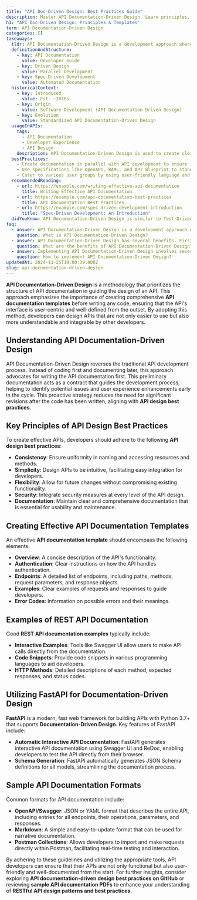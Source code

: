 ```yaml
---
title: "API Doc-Driven Design: Best Practices Guide"
description: Master API Documentation-Driven Design. Learn principles, create templates, explore RESTful API patterns. Start now.
h1: "API Doc-Driven Design: Principles & Templates"
term: API Documentation-Driven Design
categories: []
takeaways:
  tldr: API Documentation-Driven Design is a development approach where API documentation is created in parallel with API development, enhancing usability and developer experience.
  definitionAndStructure:
    - key: API Documentation
      value: Developer Guide
    - key: Driven Design
      value: Parallel Development
    - key: Spec-Driven Development
      value: Automated Documentation
  historicalContext:
    - key: Introduced
      value: Est. ~2010s
    - key: Origin
      value: Software Development (API Documentation-Driven Design)
    - key: Evolution
      value: Standardized API Documentation-Driven Design
  usageInAPIs:
    tags:
      - API Documentation
      - Developer Experience
      - API Design
    description: API Documentation-Driven Design is used to create clear, user-friendly API documentation that enhances developer experience. It involves creating documentation in parallel with API development, often using specifications like OpenAPI for standardization. This approach ensures that the API documentation is always up-to-date and accurately reflects the API's capabilities.
  bestPractices:
    - Create documentation in parallel with API development to ensure it's always up-to-date.
    - Use specifications like OpenAPI, RAML, and API Blueprint to standardize and automate the documentation process.
    - Cater to various user groups by using user-friendly language and providing clear instructions.
  recommendedReading:
    - url: https://example.com/writing-effective-api-documentation
      title: Writing Effective API Documentation
    - url: https://example.com/api-documentation-best-practices
      title: API Documentation Best Practices
    - url: https://example.com/spec-driven-development-introduction
      title: "Spec-Driven Development: An Introduction"
  didYouKnow: API Documentation-Driven Design is similar to Test-Driven Development, where tests are written before the code, ensuring that the code meets the requirements from the start.
faq:
  - answer: API Documentation-Driven Design is a development approach where the API documentation is written before the actual API is developed. The idea is to define the API's functionality, endpoints, request/response formats, and error codes in the documentation first. This approach helps to ensure that the API is designed with the end-user in mind, and it can also help to identify potential issues or gaps in the API's design before any code is written. It's a part of the larger concept of 'Design First' approach in API development.
    question: What is API Documentation-Driven Design?
  - answer: API Documentation-Driven Design has several benefits. First, it ensures that the API is user-centric because it forces developers to think about how the API will be used before they start coding. Second, it can help to identify potential issues or gaps in the API's design early in the development process, which can save time and resources. Third, it can make the development process more efficient by providing a clear roadmap for developers to follow. Finally, it can improve the quality of the API documentation, as the documentation is considered an integral part of the development process, not an afterthought.
    question: What are the benefits of API Documentation-Driven Design?
  - answer: Implementing API Documentation-Driven Design involves several steps. First, you need to define the functionality of your API and write detailed documentation that includes information about the API's endpoints, request/response formats, and error codes. Tools like Swagger or Apiary can be used to create this documentation. Once the documentation is complete, you can use it as a guide to develop your API. As you develop the API, you should continuously update the documentation to reflect any changes or additions to the API. Finally, once the API is complete, you should review the documentation to ensure it accurately represents the API's functionality.
    question: How to implement API Documentation-Driven Design?
updatedAt: 2024-11-25T19:00:39.000Z
slug: api-documentation-driven-design
---
```


**API Documentation-Driven Design** is a methodology that prioritizes the structure of API documentation in guiding the design of an API. This approach emphasizes the importance of creating comprehensive **API documentation templates** before writing any code, ensuring that the API's interface is user-centric and well-defined from the outset. By adopting this method, developers can design APIs that are not only easier to use but also more understandable and integrable by other developers.

## Understanding API Documentation-Driven Design

API Documentation-Driven Design reverses the traditional API development process. Instead of coding first and documenting later, this approach advocates for writing the API documentation first. This preliminary documentation acts as a contract that guides the development process, helping to identify potential issues and user experience enhancements early in the cycle. This proactive strategy reduces the need for significant revisions after the code has been written, aligning with **API design best practices**.

## Key Principles of API Design Best Practices

To create effective APIs, developers should adhere to the following **API design best practices**:

- **Consistency**: Ensure uniformity in naming and accessing resources and methods.
- **Simplicity**: Design APIs to be intuitive, facilitating easy integration for developers.
- **Flexibility**: Allow for future changes without compromising existing functionality.
- **Security**: Integrate security measures at every level of the API design.
- **Documentation**: Maintain clear and comprehensive documentation that is essential for usability and maintenance.

## Creating Effective API Documentation Templates

An effective **API documentation template** should encompass the following elements:

- **Overview**: A concise description of the API's functionality.
- **Authentication**: Clear instructions on how the API handles authentication.
- **Endpoints**: A detailed list of endpoints, including paths, methods, request parameters, and response objects.
- **Examples**: Clear examples of requests and responses to guide developers.
- **Error Codes**: Information on possible errors and their meanings.

## Examples of REST API Documentation

Good **REST API documentation examples** typically include:

- **Interactive Examples**: Tools like Swagger UI allow users to make API calls directly from the documentation.
- **Code Snippets**: Provide code snippets in various programming languages to aid developers.
- **HTTP Methods**: Detailed descriptions of each method, expected responses, and status codes.

## Utilizing FastAPI for Documentation-Driven Design

**FastAPI** is a modern, fast web framework for building APIs with Python 3.7+ that supports **Documentation-Driven Design**. Key features of FastAPI include:

- **Automatic Interactive API Documentation**: FastAPI generates interactive API documentation using Swagger UI and ReDoc, enabling developers to test the API directly from their browser.
- **Schema Generation**: FastAPI automatically generates JSON Schema definitions for all models, streamlining the documentation process.

## Sample API Documentation Formats

Common formats for API documentation include:

- **OpenAPI/Swagger**: JSON or YAML format that describes the entire API, including entries for all endpoints, their operations, parameters, and responses.
- **Markdown**: A simple and easy-to-update format that can be used for narrative documentation.
- **Postman Collections**: Allows developers to import and make requests directly within Postman, facilitating real-time testing and interaction.

By adhering to these guidelines and utilizing the appropriate tools, API developers can ensure that their APIs are not only functional but also user-friendly and well-documented from the start. For further insights, consider exploring **API documentation-driven design best practices on GitHub** or reviewing **sample API documentation PDFs** to enhance your understanding of **RESTful API design patterns and best practices**.